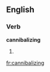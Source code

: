==English==

===Verb===
'''cannibalizing'''

# {{present participle of|[[cannibalize]]}}

[[fr:cannibalizing]]